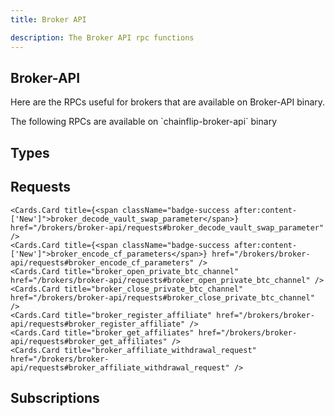 ```yaml
---
title: Broker API

description: The Broker API rpc functions
---
```



## Broker-API

Here are the RPCs useful for brokers that are available on Broker-API binary.

<Callout type="info">
  The following RPCs are available on `chainflip-broker-api` binary
</Callout>

## Types

<Cards>
  <Cards.Card title="Assets" href="/brokers/broker-api/types#assets" />
  <Cards.Card title="Chains" href="/brokers/broker-api/types#chains" />
  <Cards.Card title="Addresses" href="/brokers/broker-api/types#addresses" />
  <Cards.Card title="Price" href="/brokers/broker-api/types#price" />
</Cards>

## Requests

<Cards num={2}>
    <Cards.Card title="broker_request_swap_deposit_address" href="/brokers/broker-api/requests#broker_request_swap_deposit_address" />
    <Cards.Card title="broker_get_open_deposit_channels" href="/brokers/broker-api/requests#broker_get_open_deposit_channels" />
    <Cards.Card title="broker_withdraw_fees" href="/brokers/broker-api/requests#broker_withdraw_fees" />
    <Cards.Card title="broker_mark_transaction_for_rejection" href="/brokers/broker-api/requests#broker_mark_transaction_for_rejection" />
    <Cards.Card title="broker_request_swap_parameter_encoding" href="/brokers/broker-api/requests#broker_request_swap_parameter_encoding" />

    <Cards.Card title={<span className="badge-success after:content-['New']">broker_decode_vault_swap_parameter</span>} href="/brokers/broker-api/requests#broker_decode_vault_swap_parameter" />
    <Cards.Card title={<span className="badge-success after:content-['New']">broker_encode_cf_parameters</span>} href="/brokers/broker-api/requests#broker_encode_cf_parameters" />
    <Cards.Card title="broker_open_private_btc_channel" href="/brokers/broker-api/requests#broker_open_private_btc_channel" />
    <Cards.Card title="broker_close_private_btc_channel" href="/brokers/broker-api/requests#broker_close_private_btc_channel" />
    <Cards.Card title="broker_register_affiliate" href="/brokers/broker-api/requests#broker_register_affiliate" />
    <Cards.Card title="broker_get_affiliates" href="/brokers/broker-api/requests#broker_get_affiliates" />
    <Cards.Card title="broker_affiliate_withdrawal_request" href="/brokers/broker-api/requests#broker_affiliate_withdrawal_request" />

</Cards>

## Subscriptions

<Cards num={2}>
  <Cards.Card
    title="broker_subscribe_transaction_screening_events"
    href="/brokers/broker-api/subscriptions#broker_subscribe_transaction_screening_events"
  />
</Cards>
